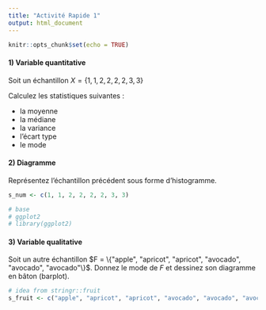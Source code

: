 ```yaml
---
title: "Activité Rapide 1"
output: html_document
---
```


```r
knitr::opts_chunk$set(echo = TRUE)
```

#### 1) Variable quantitative

Soit un échantillon $X = \{1, 1, 2, 2, 2, 2, 3, 3\}$

Calculez les statistiques suivantes :

  * la moyenne
  * la médiane
  * la variance
  * l'écart type
  * le mode
  
  
#### 2) Diagramme

Représentez l'échantillon précédent sous forme d'histogramme.

```r
s_num <- c(1, 1, 2, 2, 2, 2, 3, 3)

# base
# ggplot2
# library(ggplot2)
```


#### 3) Variable qualitative

Soit un autre échantillon $F = \{"apple", "apricot", "apricot", "avocado", "avocado", "avocado"\}$. Donnez le mode de $F$ et dessinez son diagramme en bâton (barplot).

```r
# idea from stringr::fruit
s_fruit <- c("apple", "apricot", "apricot", "avocado", "avocado", "avocado")
```




